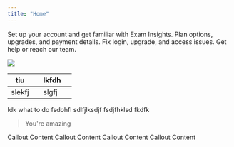 ```yaml
---
title: "Home"
---
```


<CardGroup cols={3}>
  <Card title="Getting Started" icon="rocket" href="https://help.exam-insights.com/getting_started">
    Set up your account and get familiar with Exam Insights.
  </Card>

  <Card title="Pricing" icon="money-bill" href="https://help.exam-insights.com/pricing">
    Plan options, upgrades, and payment details.
  </Card>

  <Card title="Troubleshooting" icon="hammer" href="https://help.exam-insights.com/troubleshooting">
    Fix login, upgrade, and access issues.
  </Card>
</CardGroup>

<Card title="Contact & Support" icon="envelope" horizontal={true}>
  Get help or reach our team.
</Card>

![](/images/Screenshot2025-03-03at9.04.10pm.png)

| tiu    |   | lkfdh |   |
| ------ | - | ----- | - |
| slekfj |   | slgfj |   |

<Frame as="div">
  Idk what to do
</Frame>

<Steps>
  <Step title="Step 1">
    fsdohfl&#x9;
  </Step>

  <Step title="Step 2">
    sdlfjlksdjf
  </Step>
</Steps>

<Tabs>
  <Tab title="Tab 1">
    fsdjfhklsd
  </Tab>

  <Tab title="Tab 2">
    fkdfk
  </Tab>
</Tabs>

<CardGroup cols="2">
  <Card title="Card" icon="sparkles">

  </Card>

  <Card title="Card" icon="sparkles">

  </Card>
</CardGroup>

<AccordionGroup>
  <Accordion title="New Accordion" defaultOpen="false">

  </Accordion>

  <Accordion title="New Accordion" defaultOpen="false">

  </Accordion>
</AccordionGroup>

> You're amazing
>



<Info>
  Callout Content
</Info>

<Check>
  Callout Content
</Check>

<Note>
  Callout Content
</Note>

<Warning>
  Callout Content
</Warning>
